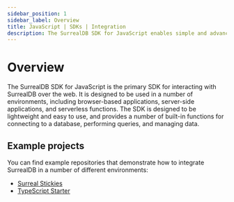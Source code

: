 ```yaml
---
sidebar_position: 1
sidebar_label: Overview
title: JavaScript | SDKs | Integration
description: The SurrealDB SDK for JavaScript enables simple and advanced querying of a remote or embedded database.
---
```



# Overview

The SurrealDB SDK for JavaScript is the primary SDK for interacting with SurrealDB over the web. It is designed to be used in a number of environments, including browser-based applications, server-side applications, and serverless functions. The SDK is designed to be lightweight and easy to use, and provides a number of built-in functions for connecting to a database, performing queries, and managing data.


<FrameworkOptions />

## Example projects 

You can find example repositories that demonstrate how to integrate SurrealDB in a number of different environments:

- [Surreal Stickies](https://github.com/surrealdb/examples/tree/main/notes-v2)
- [TypeScript Starter](https://github.com/surrealdb/examples/tree/main/TS-Bun-Starter)
